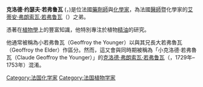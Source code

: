 '''克洛德·约瑟夫·若弗鲁瓦''' ({{lang-fr|Claude Joseph Geoffroy}}，{{bd|1685年||1752年|}})是位法國[[藥劑師|藥劑師]]與[[化學家|化學家]]，為法國[[醫生|醫師]]暨化學家的[[艾蒂安·弗朗索瓦·若弗鲁瓦|艾蒂安·弗朗索瓦·若弗鲁瓦]]（{{lang-fr|Étienne François Geoffroy}}）之弟。

憑著在[[植物學|植物學]]上的豐富知識，他特別專注於植物[[精油|精油]]的研究。

他通常被稱為小若弗魯瓦（Geoffroy the Younger）以與其兄長大若弗魯瓦（Geoffroy the Elder）作區分。然而，這又會與同時期被稱為「小克洛德·若弗魯瓦（Claude Geoffroy the Younger）」的[[克洛德·弗朗索瓦·若弗鲁瓦|克洛德·弗朗索瓦·若弗鲁瓦]]（{{lang-fr|Claude François Geoffroy}}，1729年–1753年）混淆。

{{Authority control}}
{{DEFAULTSORT:Geoffroy, Claude Joseph}}

[[Category:法国化学家|Category:法国化学家]]
[[Category:法国植物学家|Category:法国植物学家]]

{{France-scientist-stub}}